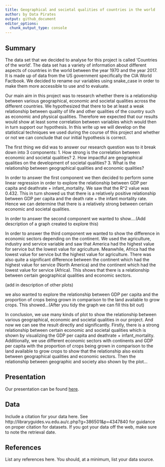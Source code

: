 ```yaml
---
title: Geographical and societal qualities of countries in the world
author: by Data Pirates
output: github_document
editor_options: 
  chunk_output_type: console
---
```


## Summary

The data set that we decided to analyse for this project is called ‘Countries of the  world’. The data set has a variety of information about different aspects of countries in the world between the year 1970 and the year 2017. It is made up of data from the US government specifically the CIA World Factbook. We decided to rename our variables using snake_case in order to make them more accessible to use and to evaluate.

Our main aim in this project was to research whether there is a relationship between various geographical, economic and societal qualities across the different countries. We hypothesized that there to be at least a weak relationship between quality of life and other qualities of the country such as economic and physical qualities. Therefore we expected that our results would show at least some correlation between variables which would then in turn support our hypothesis. In this write up we will develop on the statistical techniques we used during the course of this project and whether or not we can conclude that our initial hypothesis is correct.  

The first thing we did was to answer our research question was to it break down into 3 components:
1. How strong is the correlation between economic and societal qualities?
2. How impactful are geographical qualities on the development of societal qualities?
3. What is the relationship between geographical qualities and economic qualities?

In order to answer the first component we then decided to perform some linear regression in order to explore the relationship between GDP per capita and deathrate + infant_mortality. We saw that the R^2 value was 0.432. This in turn showed us that there is a relatively positive relationship between GDP per capita and the death rate + the infant mortality rate. Hence we can determine that there is a relatively strong between certain economic and societal qualities.

In order to answer the second component we wanted to show....(Add description of a graph created to explore this)

In order to answer the third component we wanted to show the difference in economic sectors depending on the continent. We used the agriculture, industry and service variable and saw that America had the highest value for service but the lowest value for agriculture. Meanwhile, Africa had the lowest value for service but the highest value for agriculture. There was also quite a significant difference between the continent which had the highest value for service (North America) and the continent which had the lowest value for service (Africa). This shows that there is a relationship between certain geographical qualities and economic sectors. 

(add in description of other plots)

we also wanted to explore the relationship between GDP per capita and the proportion of crops being grown in comparison to the land available to grow crops. This showed...(After you tidy the graph we can fill this bit out)

In conclusion, we use many kinds of plot to show the relationship between various geographical, economic and societal qualities in our project. And now we can see the result directly and significantly. Firstly, there is a strong relationship between certain economic and societal qualities which is shown by visualizing the GDP per capita and deathrate + infant_mortality. Additionally, we use different economic sectors with continents and GDP per capita with the proportion of crops being grown in comparison to the land available to grow crops to show that the relationship also exists between geographical qualities and economic sectors. Then the relationship between geographic and society 
also shown by the plot...


















## Presentation

Our presentation can be found [here](presentation/presentation.html).

## Data 

Include a citation for your data here. 
See http://libraryguides.vu.edu.au/c.php?g=386501&p=4347840 for guidance on proper citation for datasets. 
If you got your data off the web, make sure to note the retrieval date.

## References

List any references here. You should, at a minimum, list your data source.

